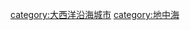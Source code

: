 {{Catnav|頁面分類|地理|水體|海洋|地中海}}
{{Catnav|頁面分類|地理|地形|海洋|地中海}}

[[category:大西洋沿海城市|category:大西洋沿海城市]]
[[category:地中海|category:地中海]]